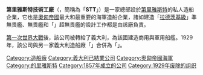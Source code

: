 {{unreferenced|time=2014-09-12T14:08:49+00:00}}
{{Infobox Company
 | name             = 第里雅斯特技術工廠<br>Stabilimento Tecnico Triestino
 | logo             = 
 | type             = 已歇業（於1929年被合併）
 | genre            = 
 | foundation       = 1857
 | founder          = 
 | location_city    = [[第里雅斯特|第里雅斯特]]
 | location_country = [[奧地利|奧地利]]（後為[[義大利|義大利]]）
 | location         = 
 | locations        = 
 | area_served      = 
 | key_people       = 
 | industry         = 軍用、民用造船
 | products         = 
 | services         = 船艦維修
 | revenue          = 
 | operating_income = 
 | net_income       = 
 | assets           = 
 | equity           = 
 | owner            = 
 | num_employees    = 
 | parent           = 
 | divisions        = 
 | subsid           = 
 | slogan           = 
 | homepage         = 
 | footnotes        = 
 | intl             = 
}}

'''第里雅斯特技術工廠'''（{{lang-de|'''Stabilimento Tecnico Triestino'''}}，簡稱為「'''STT'''」）是一家總部設於[[第里雅斯特|第里雅斯特]]的私人造船企業，它也是[[奧匈帝國|奧匈帝國]]最大和最重要的海軍造船企業，諸如建造「[[拉德茨基级战列舰|拉德茨基級]]」準無畏艦、{{link-en|泰格霍夫級無畏艦|Tegetthoff-class battleship|泰格霍夫級}}無畏艦和「{{link-en|君主代艦級戰艦|Ersatz Monarch-class battleship|君主代艦級}}」超無畏艦的設計工作都是由該廠負責。

[[第一次世界大戰|第一次世界大戰]]後，該公司被轉給了義大利，為該國建造商用與軍用船艦。1929年，該公司與另一家義大利造船廠「{{link-en|第里雅斯特造船廠|Cantiere Navale Triestino}}」合併為「{{link-en|亞得里亞聯合工廠|Cantieri Riuniti dell'Adriatico}}」。
[[Category:造船廠|Category:造船廠]]
[[Category:義大利已結業公司|Category:義大利已結業公司]]
[[Category:奧匈帝國海軍|Category:奧匈帝國海軍]]
[[Category:的里雅斯特|Category:的里雅斯特]]
[[Category:1857年成立的公司|Category:1857年成立的公司]]
[[Category:1929年废除的组织|Category:1929年废除的组织]]
